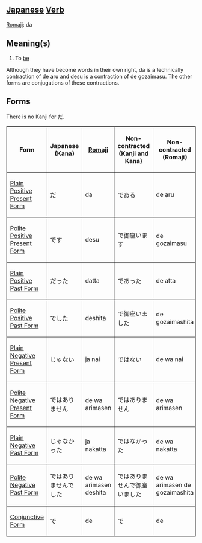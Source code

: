 ==[[Japanese]] [[Verb]]==

[[Romaji]]: da

== Meaning(s) ==
#To [[be]]

Although they have become words in their own right, da is a technically contraction of de aru and desu is a contraction of de gozaimasu.  The other forms are conjugations of these contractions.

== Forms ==
There is no Kanji for だ.

<TABLE border>

<TR>
<TH>Form</TH>
<TH>Japanese<BR>(Kana)</TH>
<TH>[[Romaji]]</TH>
<TH>Non-contracted<BR>(Kanji and Kana)</TH>
<TH>Non-contracted<BR>(Romaji)</TH>
<TH>Translation</TH>
</TR>

<TR>
<TD>[[Japanese Plain Positive Present Form|Plain Positive Present Form]]</TD>
<TD>&#12384;</TD>
<TD>da</TD>
<TD>である</TD>
<TD>de aru</TD>
<TD>To be</TD>
</TR>

<TR>
<TD>[[Japanese Polite Positive Present Form|Polite Positive Present Form]]</TD>
<TD>&#12391;&#12377;</TD>
<TD>desu</TD>
<TD>で御座います</TD>
<TD>de gozaimasu</TD>
<TD>To be</TD>
</TR>

<TR>
<TD>[[Japanese Plain Positive Past Form|Plain Positive Past Form]]</TD>
<TD>&#12384;&#12387;&#12383;</TD>
<TD>datta</TD>
<TD>であった</TD>
<TD>de atta</TD>
<TD>To have been</TD>
</TR>

<TR>
<TD>[[Japanese Polite Positive Past Form|Polite Positive Past Form]]</TD>
<TD>&#12391;&#12375;&#12383;</TD>
<TD>deshita</TD>
<TD>で御座いました</TD>
<TD>de gozaimashita</TD>
<TD>To have been</TD>
</TR>

<TR>
<TD>[[Japanese Plain Negative Present Form|Plain Negative Present Form]]</TD>
<TD>&#12376;&#12419;&#12394;&#12356;</TD>
<TD>ja nai</TD>
<TD>ではない</TD>
<TD>de wa nai</TD>
<TD>To not be</TD>
</TR>

<TR>
<TD>[[Japanese Polite Negative Present Form|Polite Negative Present Form]]</TD>
<TD>&#12391;は&#12354;&#12426;&#12414;&#12379;&#12435;</TD>
<TD>de wa arimasen</TD>
<TD>&#12391;は&#12354;&#12426;&#12414;&#12379;&#12435;</TD>
<TD>de wa arimasen</TD>
<TD>To not be</TD>
</TR>

<TR>
<TD>[[Japanese Plain Negative Past Form|Plain Negative Past Form]]</TD>
<TD>&#12376;&#12419;&#12394;&#12363;&#12387;&#12383;</TD>
<TD>ja nakatta</TD>
<TD>ではなかった</TD>
<TD>de wa nakatta</TD>
<TD>To have not been</TD>
</TR>

<TR>
<TD>[[Japanese Polite Negative Past Form|Polite Negative Past Form]]</TD>
<TD>&#12391;は&#12354;&#12426;&#12414;&#12379;&#12435;&#12391;&#12375;&#12383;
</TD>
<TD>de wa arimasen deshita</TD>
<TD>ではありませんで御座いました</TD>
<TD>de wa arimasen de gozaimashita</TD>
<TD>To have not been</TD>
</TR>

<TR>
<TD>[[Japanese Conjunctive Form|Conjunctive Form]]</TD>
<TD>&#12391;</TD>
<TD>de</TD>
<TD>で</TD>
<TD>de</TD>
<TD>being</TD>
</TR>

</TABLE>